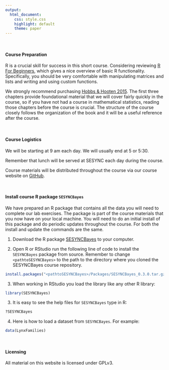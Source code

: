 ```yaml
---
output:
  html_document:
    css: style.css
    highlight: default
    theme: paper
---
```


<br>

#### **Course Preparation**

R is a crucial skill for success in this short course. Considering reviewing [R For Beginners](https://cran.r-project.org/doc/contrib/Paradis-rdebuts_en.pdf), which gives a nice overview of basic R functionality. Specifically, you should be very comfortable with manipulating matrices and lists and writing and using custom functions.

We strongly recommend purchasing [Hobbs & Hooten 2015](https://www.amazon.com/Bayesian-Models-Statistical-Primer-Ecologists/dp/0691159289). The first three chapters provide foundational material that we will cover fairly quickly in the course, so if you have not had a course in mathematical statistics, reading those chapters before the course is crucial. The structure of the course closely follows the organization of the book and it will be a useful reference after the course.

<br>

#### **Course Logistics**

We will be starting at 9 am each day. We will usually end at 5 or 5:30.  

Remember that lunch will be served at SESYNC each day during the course.

Course materials will be distributed throughout the course via our course website on [GitHub](https://cchecastaldo.github.io/BayesianShortCourse/Syllabus.html).

<br>

#### **Install course R package `SESYNCBayes`**

We have prepared an R package that contains all the data you will need to complete our lab exercises.  The package is part of the course materials that you now have on your local machine. You will need to do an initial install of this package and do periodic updates throughout the course. For both the install and update the commands are the same.

1. Download the R package [SESYNCBayes](content/package/SESYNCBayes_0.3.0.tar.gz) to your computer.

2. Open R or RStudio run the following line of code to install the `SESYNCBayes` package from source. Remember to change `<pathtoSESYNCBayes>` to the path to the directory where you cloned the SESYNCBayes course repository.

``` r
install.packages("<pathtoSESYNCBayes>/Packages/SESYNCBayes_0.3.0.tar.gz", repos = NULL, type = "source")
```

3. When working in RStudio you load the library like any other R library:

``` r
library(SESYNCBayes)
```
    
3.  It is easy to see the help files for `SESYNCBayes` type in R:

``` r
?SESYNCBayes
```
    
4.  Here is how to load a dataset from `SESYNCBayes`. For example:

``` r
data(LynxFamilies)
```

<br>

#### **Licensing**

All material on this website is licensed under GPLv3.
